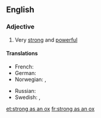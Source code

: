 ==English==

===Adjective===
{{head|en|adjective|head=as [[strong]] as an [[ox]]}}

# {{context|simile|lang=en}} Very [[strong]] and [[powerful]]

====Translations====
{{trans-top|very strong and powerful}}
* French: {{t+|fr|fort comme un Turc}}
* German: {{t|de|stark wie ein Ochse}}
* Norwegian: {{t|no|sterk som en bjørn}}, {{t+|no|sterk som en okse}}
{{trans-mid}}
* Russian: {{t|ru|силён как бык}}
* Swedish: {{t|sv|stark som en björn}}, {{t|sv|stark som en oxe}}
{{trans-bottom}}

[[et:strong as an ox]]
[[fr:strong as an ox]]
